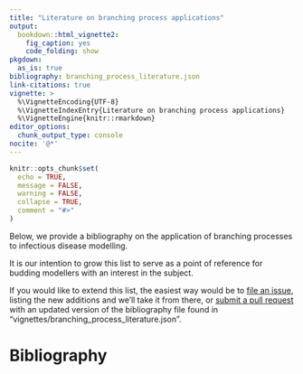 ```yaml
---
title: "Literature on branching process applications"
output:
  bookdown::html_vignette2:
    fig_caption: yes
    code_folding: show
pkgdown:
  as_is: true
bibliography: branching_process_literature.json
link-citations: true
vignette: >
  %\VignetteEncoding{UTF-8}
  %\VignetteIndexEntry{Literature on branching process applications}
  %\VignetteEngine{knitr::rmarkdown}
editor_options: 
  chunk_output_type: console
nocite: '@*'
---
```


```r
knitr::opts_chunk$set(
  echo = TRUE,
  message = FALSE,
  warning = FALSE,
  collapse = TRUE,
  comment = "#>"
)
```

Below, we provide a bibliography on the application of branching processes to 
infectious disease modelling. 

It is our intention to grow this list to serve as a point of reference for 
budding modellers with an interest in the subject. 

If you would like to extend this list, the easiest way would be to [file an issue](https://github.com/epiverse-trace/epichains/issues/new/choose), listing the
new additions and we'll take it from there,
or [submit a pull request](https://github.com/epiverse-trace/epichains/pulls) 
with an updated version of the bibliography file found in 
"vignettes/branching_process_literature.json".

# Bibliography
